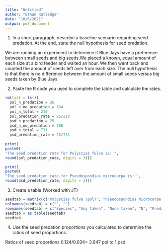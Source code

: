 ```yaml
---
title: "Untitled"
author: "Ethan Rutledge"
date: "10/6/2021"
output: pdf_document
---
```



1. In a short paragraph, describe a baseline scenario regarding seed predation. At the end, state the null hypothesis for seed predation.

We are running an experiment to determine if Blue Jays have a preference between small seeds and big seeds.We placed a known, equal amount of each size at a bird feeder and waited an hour. We then went back and counted the amount of seeds left over from each size.
The null hypothesis is that there is no difference between the amount of small seeds versus big seeds taken by Blue Jays.

2. Paste the R code you used to complete the table and calculate the rates.

```r
rm(list = ls())
  pol_n_predation = 26
  pol_n_no_predation = 184
  pol_n_total = 210
  pol_predation_rate = 26/210
  psd_n_predation = 25
  psd_n_no_predation = 706
  psd_n_total = 731
  psd_predation_rate = 25/731
  
print(
paste0(
"The seed predation rate for Polyscias fulva is: ",
round(pol_predation_rate, digits = 3)))

print(
paste0(
"The seed predation rate for Pseudospondias microcarpa is: ",
round(psd_predation_rate, digits = 3)))
```

3. Create a table (Worked with JT)
```r
seedtab = matrix(c("Polyscias fulva (pol)", "Pseudospondias microcarpa (psd)", 26, 25, 184, 706, 210, 731, 0.124, 0.034), ncol = 2, byrow = TRUE)
colnames(seedtab) = c("", "")
rownames(seedtab) = c("Species", "Any taken", "None taken", "N", "Predation rate")
seedtab = as.table(seedtab)
seedtab
```

4. Use the seed predation proportions you calculated to determine the ratios of seed proportions.

Ratios of seed proportions 0.124/0.034= 3.647 pol to 1 psd